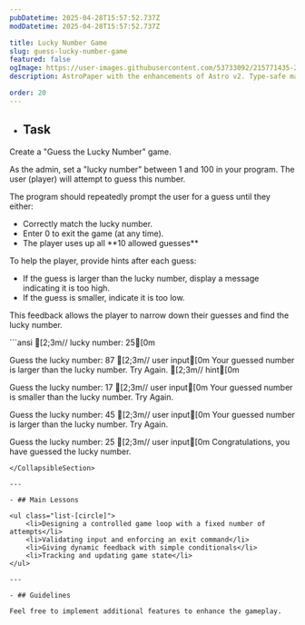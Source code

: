 ```yaml
---
pubDatetime: 2025-04-28T15:57:52.737Z
modDatetime: 2025-04-28T15:57:52.737Z

title: Lucky Number Game
slug: guess-lucky-number-game
featured: false
ogImage: https://user-images.githubusercontent.com/53733092/215771435-25408246-2309-4f8b-a781-1f3d93bdf0ec.png
description: AstroPaper with the enhancements of Astro v2. Type-safe markdown contents, bug fixes and better dev experience etc.

order: 20
---
```



- ## Task

Create a "Guess the Lucky Number" game.

As the admin, set a "lucky number" between 1 and 100 in your program. The user (player) will attempt to guess this number.

<CollapsibleSection title="Instructions">
<div>
    The program should repeatedly prompt the user for a guess until they either:
    <ul>
        <li>Correctly match the lucky number.</li>
        <li>Enter 0 to exit the game (at any time).</li>
        <li>The player uses up all **10 allowed guesses**</li>
    </ul>
</div>

<div>
    To help the player, provide hints after each guess:
    <ul>
        <li>If the guess is larger than the lucky number, display a message indicating it is too high.</li>
        <li>If the guess is smaller, indicate it is too low.</li>
    </ul>
</div>

This feedback allows the player to narrow down their guesses and find the lucky number.
</CollapsibleSection>

<div class="w-full my-2"></div>

<CollapsibleSection title="Expected Output">
```ansi
[2;3m// lucky number: 25[0m

Guess the lucky number: 87   [2;3m// user input[0m
Your guessed number is larger than the lucky number. Try Again.   [2;3m// hint[0m

Guess the lucky number: 17   [2;3m// user input[0m
Your guessed number is smaller than the lucky number. Try Again.

Guess the lucky number: 45   [2;3m// user input[0m
Your guessed number is larger than the lucky number. Try Again.

Guess the lucky number: 25   [2;3m// user input[0m
Congratulations, you have guessed the lucky number.
```
</CollapsibleSection>

---

- ## Main Lessons

<ul class="list-[circle]">
    <li>Designing a controlled game loop with a fixed number of attempts</li>
    <li>Validating input and enforcing an exit command</li>
    <li>Giving dynamic feedback with simple conditionals</li>
    <li>Tracking and updating game state</li>
</ul>

---

- ## Guidelines

Feel free to implement additional features to enhance the gameplay.
